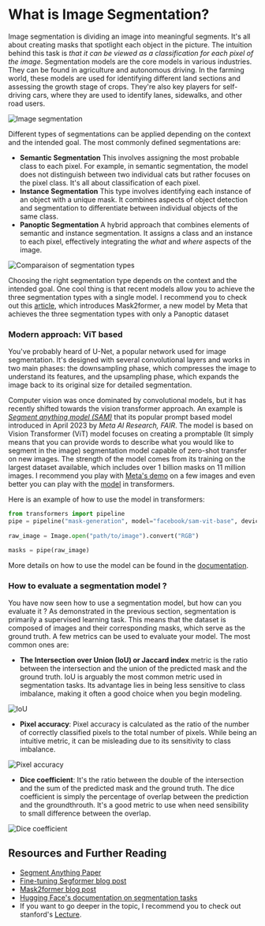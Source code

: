 # What is Image Segmentation? 

Image segmentation is dividing an image into meaningful segments. It's all about creating masks that spotlight each object in the picture. 
The intuition behind this task is *that it can be viewed as a classification for each pixel of the image*. Segmentation models are the 
core models in various industries. They can be found in agriculture and autonomous driving. In the farming world, these models are used 
for identifying different land sections and assessing the growth stage of crops. They're also key players for self-driving cars, where 
they are used to identify lanes, sidewalks, and other road users.

![Image segmentation](https://huggingface.co/datasets/hf-vision/course-assets/blob/main/segmentation-example.png)

Different types of segmentations can be applied depending on the context and the intended goal.
The most commonly defined segmentations are:
- **Semantic Segmentation**  This involves assigning the most probable class to each pixel. For example, in semantic segmentation, 
the model does not distinguish between two individual cats but rather focuses on the pixel class. It's all about classification of 
each pixel.
- **Instance Segmentation** This type involves identifying each instance of an object with a unique mask. It combines aspects of 
object detection and segmentation to differentiate between individual objects of the same class.
- **Panoptic Segmentation** A hybrid approach that combines elements of semantic and instance segmentation. It assigns a class and 
an instance to each pixel, effectively integrating the *what* and *where* aspects of the image.

![Comparaison of segmentation types](https://huggingface.co/datasets/hf-vision/course-assets/blob/main/segmentation-types.png)

Choosing the right segmentation type depends on the context and the intended goal. One cool thing is that recent models allow you to achieve the three 
segmentation types with a single model. I recommend you to check out this [article](https://huggingface.co/blog/mask2former), which introduces Mask2former, 
a new model by Meta that achieves the three segmentation types with only a Panoptic dataset

### Modern approach: ViT based

You've probably heard of U-Net, a popular network used for image segmentation. It's designed with several convolutional layers and works 
in two main phases: the downsampling phase, which compresses the image to understand its features, and the upsampling phase, which expands 
the image back to its original size for detailed segmentation.

Computer vision was once dominated by convolutional models, but it has recently shifted towards the vision transformer approach. 
An example is *[Segment anything model (SAM)](https://arxiv.org/abs/2304.02643)* that its popular prompt based model introduced 
in April 2023 by *Meta AI Research, FAIR*. The model is based on Vision Transformer (ViT) model focuses on creating a promptable 
(It simply means that you can provide words to describe what you would like to segment in the image) segmentation model capable of 
zero-shot transfer on new images. The strength of the model comes from its training on the largest dataset available, which includes over 
1 billion masks on 11 million images. I recommend you play with [Meta's demo](https://segment-anything.com/) on a few images and even 
better you can play with the [model](https://huggingface.co/ybelkada/segment-anything) in transformers. 

Here is an example of how to use the model in transformers:
```python
from transformers import pipeline
pipe = pipeline("mask-generation", model="facebook/sam-vit-base", device=0)
 
raw_image = Image.open("path/to/image").convert("RGB")

masks = pipe(raw_image)
```

More details on how to use the model can be found in the [documentation](https://huggingface.co/docs/transformers/main/en/model_doc/sam).

### How to evaluate a segmentation model ?

You have now seen how to use a segmentation model, but how can you evaluate it ? As demonstrated in the previous section, segmentation is 
primarily a supervised learning task. This means that the dataset is composed of images and their corresponding masks, which serve as the 
ground truth. A few metrics can be used to evaluate your model. The most common ones are:

- **The Intersection over Union (IoU) or Jaccard index** metric is the ratio between the intersection and the union of the predicted mask and the ground truth. 
IoU is arguably the most common metric used in segmentation tasks. Its advantage lies in being less sensitive to class imbalance, making 
it often a good choice when you begin modeling.

![IoU](https://huggingface.co/datasets/hf-vision/course-assets/blob/main/iou.png)

- **Pixel accuracy**: Pixel accuracy is calculated as the ratio of the number of correctly classified pixels to the total number of pixels. 
While being an intuitive metric, it can be misleading due to its sensitivity to class imbalance.

![Pixel accuracy](https://huggingface.co/datasets/hf-vision/course-assets/blob/main/pixel-accuracy.png)

- **Dice coefficient**: It's the ratio between the double of the intersection and the sum of the predicted mask and the ground truth.
The dice coefficient is simply the percentage of overlap between the prediction and the groundthrouth. It's a good metric to use when 
need sensibility to small difference between the overlap.

![Dice coefficient](https://huggingface.co/datasets/hf-vision/course-assets/blob/main/dice-coefficient.png)

## Resources and Further Reading

- [Segment Anything Paper](https://arxiv.org/abs/2304.02643)
- [Fine-tuning Segformer blog post](https://huggingface.co/blog/fine-tune-segformer)
- [Mask2former blog post](https://huggingface.co/blog/mask2former)
- [Hugging Face's documentation on segmentation tasks](https://huggingface.co/docs/transformers/main/tasks/semantic_segmentation)
- If you want to go deeper in the topic, I recommend you to check out stanford's [Lecture](https://www.youtube.com/watch?v=nDPWywWRIRo).